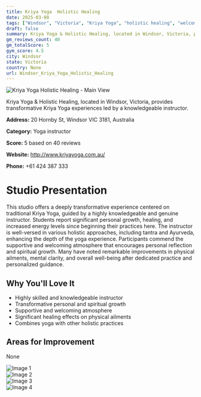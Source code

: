 ```yaml
---
title: Kriya Yoga  Holistic Healing
date: 2025-03-08
tags: ["Windsor", "Victoria", "Kriya Yoga", "holistic healing", "welcoming atmosphere", "transformational practices", "Windsor"]  
draft: false
summary: Kriya Yoga & Holistic Healing, located in Windsor, Victoria, provides transformative Kriya Yoga experiences led by a knowledgeable instructor.
gm_reviews_count: 40
gm_totalScore: 5
gym_score: 4.5
city: Windsor
state: Victoria
country: None
url: Windsor_Kriya_Yoga_Holistic_Healing
---
```


<div className="aspect-[16/9] relative my-8">
  <img 
    src="https://lh5.googleusercontent.com/p/AF1QipMZO6NI2RNO9VtgiYpySpWQ49QBDJSpgIlxHiQq=w1920-h1080-k-no"
    alt="Kriya Yoga  Holistic Healing - Main View"
    className="object-cover absolute inset-0 w-full h-full rounded-lg"
  />
</div>

Kriya Yoga & Holistic Healing, located in Windsor, Victoria, provides transformative Kriya Yoga experiences led by a knowledgeable instructor.

**Address:** 20 Hornby St, Windsor VIC 3181, Australia

**Category:** Yoga instructor

**Score:** 5 based on 40 reviews

**Website:** http://www.kriyayoga.com.au/

**Phone:** +61 424 387 333

# Studio Presentation

This studio offers a deeply transformative experience centered on traditional Kriya Yoga, guided by a highly knowledgeable and genuine instructor. Students report significant personal growth, healing, and increased energy levels since beginning their practices here. The instructor is well-versed in various holistic approaches, including tantra and Ayurveda, enhancing the depth of the yoga experience. Participants commend the supportive and welcoming atmosphere that encourages personal reflection and spiritual growth. Many have noted remarkable improvements in physical ailments, mental clarity, and overall well-being after dedicated practice and personalized guidance.

## Why You'll Love It

- Highly skilled and knowledgeable instructor
- Transformative personal and spiritual growth
- Supportive and welcoming atmosphere
- Significant healing effects on physical ailments
- Combines yoga with other holistic practices

## Areas for Improvement

None

<div className="grid grid-cols-1 xl:grid-cols-2 gap-4 my-8">
<div className="aspect-[4/3] relative"><img src="https://lh5.googleusercontent.com/p/AF1QipNKzCG9Qukm9euGQSDeQkGBRoOp3VX6qk0LfTQN=w1920-h1080-k-no" alt="Image 1" className="object-cover absolute inset-0 w-full h-full rounded-lg" /></div>
<div className="aspect-[4/3] relative"><img src="https://lh5.googleusercontent.com/p/AF1QipMDDEyXJF_yt9PewrNXEqamvK1rdynaaFkTqxyT=w1920-h1080-k-no" alt="Image 2" className="object-cover absolute inset-0 w-full h-full rounded-lg" /></div>
<div className="aspect-[4/3] relative"><img src="https://lh5.googleusercontent.com/p/AF1QipM9H8tmd1bz5hClnZc2KygHiJzMk4wmuEeMkgnb=w1920-h1080-k-no" alt="Image 3" className="object-cover absolute inset-0 w-full h-full rounded-lg" /></div>
<div className="aspect-[4/3] relative"><img src="https://lh5.googleusercontent.com/p/AF1QipNsSWnb6Its98OF0a4iLDSFY-ZwfgtXCcnQdfMx=w1920-h1080-k-no" alt="Image 4" className="object-cover absolute inset-0 w-full h-full rounded-lg" /></div>
</div>